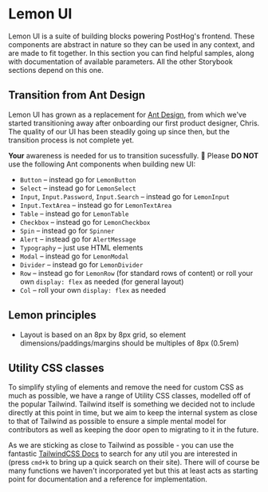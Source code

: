 
<Meta title="Lemon UI/Overview" />

# Lemon UI

Lemon UI is a suite of building blocks powering PostHog's frontend. These components are abstract in nature so they
can be used in any context, and are made to fit together. In this section you can find helpful samples, along with
documentation of available parameters. All the other Storybook sections depend on this one.

## Transition from Ant Design

Lemon UI has grown as a replacement for [Ant Design](https://ant.design/), from which we've started transitioning away
after onboarding our first product designer, Chris. The quality of our UI has been steadily going up since then,
but the transition process is not complete yet.

**Your** awareness is needed for us to transition sucessfully. 💪 Please **DO NOT** use the following Ant components when building new UI:

-   `Button` – instead go for `LemonButton`
-   `Select` – instead go for `LemonSelect`
-   `Input`, `Input.Password`, `Input.Search` – instead go for `LemonInput`
-   `Input.TextArea` – instead go for `LemonTextArea`
-   `Table` – instead go for `LemonTable`
-   `Checkbox` – instead go for `LemonCheckbox`
-   `Spin` – instead go for `Spinner`
-   `Alert` – instead go for `AlertMessage`
-   `Typography` – just use HTML elements
-   `Modal` – instead go for `LemonModal`
-   `Divider` – instead go for `LemonDivider`
-   `Row` – instead go for `LemonRow` (for standard rows of content) or roll your own `display: flex` as needed (for general layout)
-   `Col` – roll your own `display: flex` as needed

## Lemon principles

-   Layout is based on an 8px by 8px grid, so element dimensions/paddings/margins should be multiples of 8px (0.5rem)

## Utility CSS classes

To simplify styling of elements and remove the need for custom CSS as much as possible, we have a range of Utility CSS classes, modelled off of the popular Tailwind. Tailwind itself is something we decided not to include directly at this point in time, but we aim to keep the internal system as close to that of Tailwind as possible to ensure a simple mental model for contributors as well as keeping the door open to migrating to it in the future.

As we are sticking as close to Tailwind as possible - you can use the fantastic [TailwindCSS Docs](https://tailwindcss.com/) to search for any util you are interested in (press `cmd+k` to bring up a quick search on their site). There will of course be many functions we haven't incorporated yet but this at least acts as starting point for documentation and a reference for implementation.
